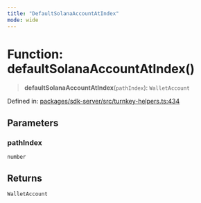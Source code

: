 ```yaml
---
title: "DefaultSolanaAccountAtIndex"
mode: wide
---
```

  
# Function: defaultSolanaAccountAtIndex()

> **defaultSolanaAccountAtIndex**(`pathIndex`): `WalletAccount`

Defined in: [packages/sdk-server/src/turnkey-helpers.ts:434](https://github.com/tkhq/sdk/blob/main/packages/sdk-server/src/turnkey-helpers.ts#L434)

## Parameters

### pathIndex

`number`

## Returns

`WalletAccount`
